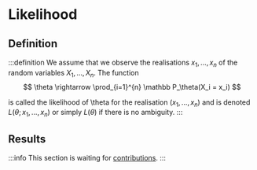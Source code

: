 # Likelihood

## Definition

:::definition
We assume that we observe the realisations $x_1, \dots, x_n$ of the random variables $X_1, \dots, X_n$. The function
$$
\theta \rightarrow \prod_{i=1}^{n} \mathbb P_\theta(X_i = x_i)
$$

is called the likelihood of \theta for the realisation $(x_1, \dots, x_n)$ and is denoted $L(\theta; x_1, \dots, x_n )$
or simply $L(\theta)$ if there is no ambiguity.
:::

## Results

:::info
This section is waiting for [contributions](/contributing).
:::